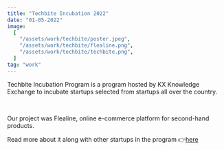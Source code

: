 ```yaml
---
title: "Techbite Incubation 2022"
date: "01-05-2022"
image:
  [
    "/assets/work/techbite/poster.jpeg",
    "/assets/work/techbite/flealine.png",
    "/assets/work/techbite/techbite.png",
  ]
tag: "work"
---
```


Techbite Incubation Program is a program hosted by KX Knowledge Exchange to incubate startups
selected from startups all over the country.

&nbsp;

Our project was Flealine, online e-commerce platform for second-hand products.

Read more about it along with other startups in the program 👉[here](https://sites.google.com/kxinnovation.com/techbite-portfolio/lifestyle/flealine?authuser=0)
